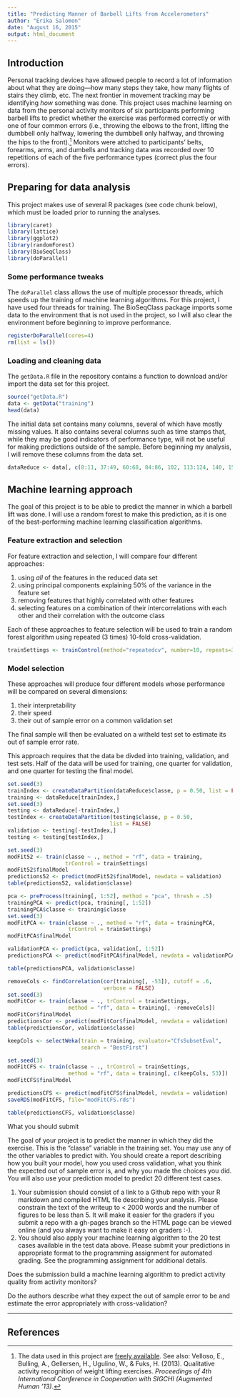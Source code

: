 ```yaml
---
title: "Predicting Manner of Barbell Lifts from Accelerometers"
author: "Erika Salomon"
date: "August 16, 2015"
output: html_document
---
```


## Introduction 

Personal tracking devices have allowed people to record a lot of information about what they are doing---how many steps they take, how many flights of stairs they climb, etc. The next frontier in movement tracking may be identifying *how* something was done. This project uses machine learning on data from the personal activity monitors of six participants performing barbell lifts to predict whether the exercise was performed correctly or with one of four common errors (i.e., throwing the elbows to the front, lifting the dumbbell only halfway, lowering the dumbbell only halfway, and throwing the hips to the front).[^fn-data] Monitors were attched to participants' belts, forearms, arms, and dumbells and tracking data was recorded over 10 repetitions of each of the five performance types (correct plus  the four errors).


## Preparing for data analysis

This project makes use of several R packages (see code chunk below), which must be loaded prior to running the analyses. 

```r
library(caret)
library(lattice)
library(ggplot2)
library(randomForest)
library(BioSeqClass)
library(doParallel)
```

### Some performance tweaks

The `doParallel` class allows the use of multiple processor threads, which speeds up the training of machine learning algorithms. For this project, I have used four threads for training. The BioSeqClass package imports some data to the environment that is not used in the project, so I will also clear the environment before beginning to improve performance.

```r
registerDoParallel(cores=4)
rm(list = ls())
```


### Loading and cleaning data

The `getData.R` file in the repository contains a function to download and/or import the data set for this project. 

```r
source("getData.R")
data <- getData("training")
head(data)
```

The initial data set contains many columns, several of which have mostly missing values. It also contains several columns such as time stamps that, while they may be good indicators of performance type, will not be useful for making predictions outside of the sample. Before beginning my analysis, I will remove these columns from the data set.

```r
dataReduce <- data[, c(8:11, 37:49, 60:68, 84:86, 102, 113:124, 140, 151:160)]
```


## Machine learning approach

The goal of this project is to be able to predict the manner in which a barbell lift was done. I will use a random forest to make this prediction, as it is one of the best-performing machine learning classification algorithms. 

### Feature extraction and selection

For feature extraction and selection, I will compare four different approaches: 

1. using *all* of the features in the reduced data set
2. using principal components explaining 50% of the variance in the feature set
3. removing features that highly correlated with other features
4. selecting features on a combination of their intercorrelations with each other and their correlation with the outcome class

Each of these approaches to feature selection will be used to train a random forest algorithm using repeated (3 times) 10-fold cross-validation. 

```r
trainSettings <- trainControl(method="repeatedcv", number=10, repeats=3)
```

### Model selection

These approaches will produce four different models whose performance will be compared on several dimensions:

1. their interpretability
2. their speed
3. their out of sample error on a common validation set

The final sample will then be evaluated on a witheld test set to estimate its out of sample error rate. 

This approach requires that the data be divded into training, validation, and test sets. Half of the data will be used for training, one quarter for validation, and one quarter for testing the final model.

```r
set.seed(3)
trainIndex <- createDataPartition(dataReduce$classe, p = 0.50, list = FALSE)
training <- dataReduce[trainIndex,]
set.seed(3)
testing <- dataReduce[-trainIndex,]
testIndex <- createDataPartition(testing$classe, p = 0.50,
                                list = FALSE)
validation <- testing[-testIndex,]
testing <- testing[testIndex,]
```






```r
set.seed(3)
modFit52 <- train(classe ~ ., method = "rf", data = training,
                  trControl = trainSettings)
modFit52$finalModel
predictions52 <- predict(modFit52$finalModel, newdata = validation)
table(predictions52, validation$classe)
```

```r
pca <- preProcess(training[, 1:52], method = "pca", thresh = .5)
trainingPCA <- predict(pca, training[, 1:52])
trainingPCA$classe <- training$classe
set.seed(3)
modFitPCA <- train(classe ~ ., method = "rf", data = trainingPCA,
                   trControl = trainSettings)
modFitPCA$finalModel

validationPCA <- predict(pca, validation[, 1:52])
predictionsPCA <- predict(modFitPCA$finalModel, newdata = validationPCA)

table(predictionsPCA, validation$classe)
```

```r
removeCols <- findCorrelation(cor(training[, -53]), cutoff = .6,
                              verbose = FALSE)
set.seed(3)
modFitCor <- train(classe ~ ., trControl = trainSettings,
                   method = "rf", data = training[, -removeCols])
modFitCor$finalModel
predictionsCor <- predict(modFitCor$finalModel, newdata = validation)
table(predictionsCor, validation$classe)
```

```r
keepCols <- selectWeka(train = training, evaluator="CfsSubsetEval",
                       search = "BestFirst")

set.seed(3)
modFitCFS <- train(classe ~ ., trControl = trainSettings, 
                   method = "rf", data = training[, c(keepCols, 53)])
modFitCFS$finalModel

predictionsCFS <- predict(modFitCFS$finalModel, newdata = validation)
saveRDS(modFitCFS, file="modFitCFS.rds")

table(predictionsCFS, validation$classe)

```



What you should submit

The goal of your project is to predict the manner in which they did the exercise. This is the "classe" variable in the training set. You may use any of the other variables to predict with. You should create a report describing how you built your model, how you used cross validation, what you think the expected out of sample error is, and why you made the choices you did. You will also use your prediction model to predict 20 different test cases. 

1. Your submission should consist of a link to a Github repo with your R markdown and compiled HTML file describing your analysis. Please constrain the text of the writeup to < 2000 words and the number of figures to be less than 5. It will make it easier for the graders if you submit a repo with a gh-pages branch so the HTML page can be viewed online (and you always want to make it easy on graders :-).
2. You should also apply your machine learning algorithm to the 20 test cases available in the test data above. Please submit your predictions in appropriate format to the programming assignment for automated grading. See the programming assignment for additional details.


Does the submission build a machine learning algorithm to predict activity quality from activity monitors?

Do the authors describe what they expect the out of sample error to be and estimate the error appropriately with cross-validation?

_________________________

## References

[^fn-data]: The data used in this project are [freely available](http://groupware.les.inf.puc-rio.br/har). See also: Velloso, E., Bulling, A., Gellersen, H., Ugulino, W., & Fuks, H. (2013). Qualitative activity recognition of weight lifting exercises. *Proceedings of 4th International Conference in Cooperation with SIGCHI (Augmented Human '13)*.